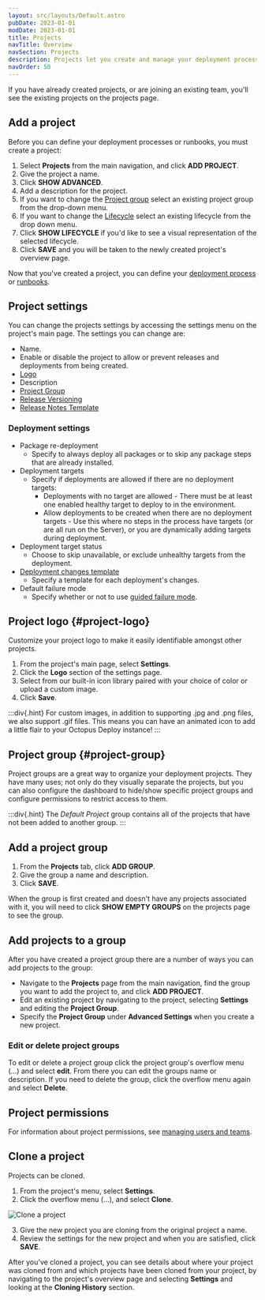 ```yaml
---
layout: src/layouts/Default.astro
pubDate: 2023-01-01
modDate: 2023-01-01
title: Projects
navTitle: Overview
navSection: Projects
description: Projects let you create and manage your deployment processes, releases, and operations processes.
navOrder: 50
---
```


<Projects />

If you have already created projects, or are joining an existing team, you'll see the existing projects on the projects page.

## Add a project

Before you can define your deployment processes or runbooks, you must create a project:

1. Select **Projects** from the main navigation, and click **ADD PROJECT**.
1. Give the project a name.
1. Click **SHOW ADVANCED**.
1. Add a description for the project.
1. If you want to change the [Project group](/docs/projects/#project-group) select an existing project group from the drop-down menu.
1. If you want to change the [Lifecycle](/docs/releases/lifecycles) select an existing lifecycle from the drop down menu.
1. Click **SHOW LIFECYCLE** if you'd like to see a visual representation of the selected lifecycle.
1. Click **SAVE** and you will be taken to the newly created project's overview page.

Now that you've created a project, you can define your [deployment process](/docs/projects/deployment-process/) or [runbooks](/docs/runbooks).

## Project settings

You can change the projects settings by accessing the settings menu on the project's main page. The settings you can change are:

- Name.
- Enable or disable the project to allow or prevent releases and deployments from being created.
- [Logo](#project-logo)
- Description
- [Project Group](#project-group)
- [Release Versioning](/docs/releases/release-versioning)
- [Release Notes Template](/docs/releases/release-notes/#Release-Notes-Templates)

### Deployment settings

- Package re-deployment
    - Specify to always deploy all packages or to skip any package steps that are already installed.
- Deployment targets
    - Specify if deployments are allowed if there are no deployment targets:
        - Deployments with no target are allowed - There must be at least one enabled healthy target to deploy to in the environment.
        - Allow deployments to be created when there are no deployment targets - Use this where no steps in the process have targets (or are all run on the Server), or you are dynamically adding targets during deployment.
- Deployment target status
    - Choose to skip unavailable, or exclude unhealthy targets from the deployment.
- [Deployment changes template](/docs/releases/deployment-notes/#Templates)
    - Specify a template for each deployment's changes.
- Default failure mode
    - Specify whether or not to use [guided failure mode](/docs/releases/guided-failures).

## Project logo \{#project-logo}

Customize your project logo to make it easily identifiable amongst other projects.

1. From the project's main page, select **Settings**.
2. Click the **Logo** section of the settings page.
3. Select from our built-in icon library paired with your choice of color or upload a custom image.
4. Click **Save**.

:::div{.hint}
For custom images, in addition to supporting .jpg and .png files, we also support .gif files. This means you can have an animated icon to add a little flair to your Octopus Deploy instance!
:::

## Project group \{#project-group}

Project groups are a great way to organize your deployment projects. They have many uses; not only do they visually separate the projects, but you can also configure the dashboard to hide/show specific project groups and configure permissions to restrict access to them.

:::div{.hint}
The *Default Project* group contains all of the projects that have not been added to another group.
:::
## Add a project group

1. From the **Projects** tab, click **ADD GROUP**.
1. Give the group a name and description.
1. Click **SAVE**.

When the group is first created and doesn't have any projects associated with it, you will need to click **SHOW EMPTY GROUPS** on the projects page to see the group.

## Add projects to a group

After you have created a project group there are a number of ways you can add projects to the group:

- Navigate to the **Projects** page from the main navigation, find the group you want to add the project to, and click **ADD PROJECT**.
- Edit an existing project by navigating to the project, selecting **Settings** and editing the **Project Group**.
- Specify the **Project Group** under **Advanced Settings** when you create a new project.

### Edit or delete project groups

To edit or delete a project group click the project group's overflow menu (...) and select **edit**. From there you can edit the groups name or description. If you need to delete the group, click the overflow menu again and select **Delete**.

## Project permissions

For information about project permissions, see [managing users and teams](/docs/security/users-and-teams).

## Clone a project

Projects can be cloned.

1. From the project's menu, select **Settings**.
2. Click the overflow menu (...), and select **Clone**.

![Clone a project](/docs/projects/images/clone-project.png "width=500")

3. Give the new project you are cloning from the original project a name.
4. Review the settings for the new project and when you are satisfied, click **SAVE**.

After you've cloned a project, you can see details about where your project was cloned from and which projects have been cloned from your project, by navigating to the project's overview page and selecting **Settings** and looking at the **Cloning History** section.
